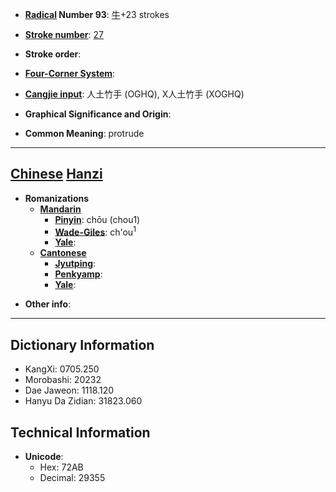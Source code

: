* '''[[Wiktionary:Chinese radical index| Radical]] Number 93''': [[Wiktionary:Chinese radical index 牛|牛]]+23 strokes

* '''[[Wiktionary:Chinese total strokes index|Stroke number]]''': [[Wiktionary:Chinese total strokes index 27|27]]

* '''Stroke order''': 

* '''[[Wiktionary:Chinese four corner index|Four-Corner System]]''': 

* '''[[Wiktionary:Chinese Cangjie index|Cangjie input]]''': 人土竹手 (OGHQ), X人土竹手 (XOGHQ)

* '''Graphical Significance and Origin''': 

* '''Common Meaning''': protrude

----

== [[Chinese]] [[Hanzi]] ==

* '''Romanizations'''
** '''[[Mandarin]]'''
*** '''[[Pinyin]]''': chōu (chou1)
*** '''[[Wade-Giles]]''': ch'ou<sup>1</sup>
*** '''[[Yale]]''': 
** '''[[Cantonese]]'''
*** '''[[Jyutping]]''':
*** '''[[Penkyamp]]''': 
*** '''[[Yale]]''': 

* '''Other info''': 

----

== Dictionary Information ==

* KangXi: 0705.250
* Morobashi: 20232
* Dae Jaweon: 1118.120
* Hanyu Da Zidian: 31823.060

== Technical Information ==

* '''Unicode''':
** Hex: 72AB
** Decimal: 29355